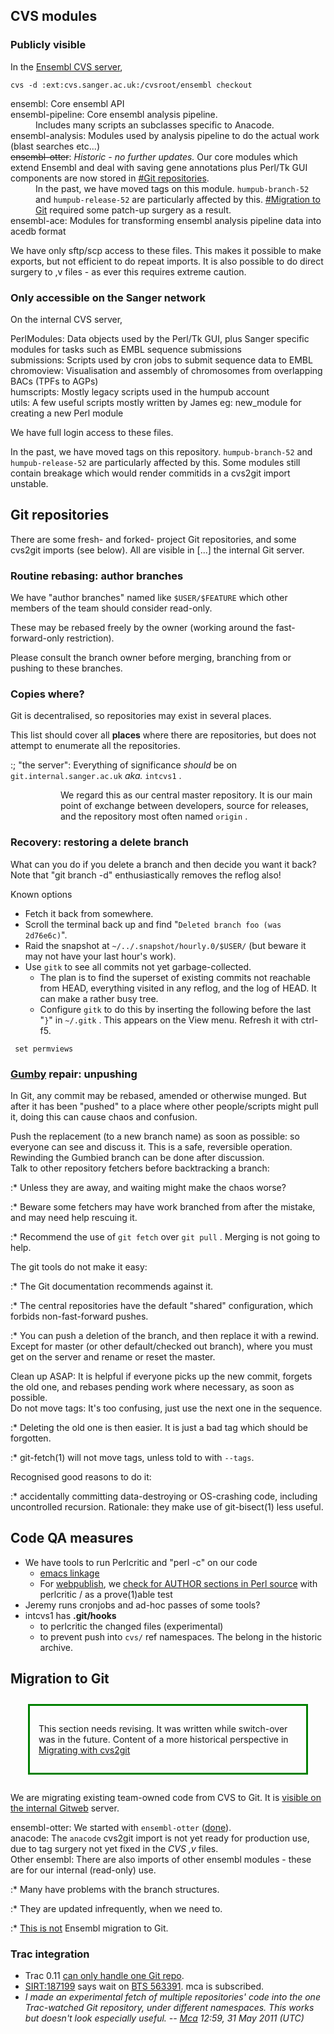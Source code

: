 == CVS modules ==
=== Publicly visible ===
In the [http://cvs.sanger.ac.uk/cgi-bin/viewvc.cgi/ensembl-otter/?root=ensembl Ensembl CVS server],
 cvs -d :ext:cvs.sanger.ac.uk:/cvsroot/ensembl checkout

;ensembl: Core ensembl API
;ensembl-pipeline: Core ensembl analysis pipeline.
: Includes many scripts an subclasses specific to Anacode.
;ensembl-analysis: Modules used by analysis pipeline to do the actual work (blast searches etc...)
;<strike>ensembl-otter</strike>: ''Historic - no further updates.''  Our core modules which extend Ensembl and deal with saving gene annotations plus Perl/Tk GUI components are now stored in [[#Git repositories]].
: In the past, we have moved tags on this module.  <tt>humpub-branch-52</tt> and <tt>humpub-release-52</tt> are particularly affected by this.  [[#Migration to Git]] required some patch-up surgery as a result.
;ensembl-ace: Modules for transforming ensembl analysis pipeline data into acedb format

We have only sftp/scp access to these files.  This makes it possible to make exports, but not efficient to do repeat imports.  It is also possible to do direct surgery to ,v files - as ever this requires extreme caution.

=== Only accessible on the Sanger network ===
On the internal CVS server,

;PerlModules: Data objects used by the Perl/Tk GUI, plus Sanger specific modules for tasks such as EMBL sequence submissions
;submissions: Scripts used by cron jobs to submit sequence data to EMBL
;chromoview: Visualisation and assembly of chromosomes from overlapping BACs (TPFs to AGPs)
;humscripts: Mostly legacy scripts used in the humpub account
;utils: A few useful scripts mostly written by James eg: new_module for creating a new Perl module

We have full login access to these files.

In the past, we have moved tags on this repository.  <tt>humpub-branch-52</tt> and <tt>humpub-release-52</tt> are particularly affected by this.
Some modules still contain breakage which would render commitids in a cvs2git import unstable.

== Git repositories ==
There are some fresh- and forked- project Git repositories, and some cvs2git imports (see below).
All are visible in [...] the internal Git server.

=== Routine rebasing: author branches ===
We have "author branches" named like <tt>$USER/$FEATURE</tt> which other members of the team should consider read-only.

These may be rebased freely by the owner (working around the fast-forward-only restriction).

Please consult the branch owner before merging, branching from or pushing to these branches.

=== Copies where? ===
Git is decentralised, so repositories may exist in several places.

This list should cover all '''places''' where there are repositories, but does not attempt to enumerate all the repositories.

:; "the server": Everything of significance ''should'' be on <tt>git.internal.sanger.ac.uk</tt> ''aka.'' <tt>intcvs1</tt> .
:: We regard this as our central master repository.  It is our main point of exchange between developers, source for releases, and the repository most often named <tt>origin</tt> .
:; Github: Some projects are also pushed to [https://github.com/Anacode/ the "Anacode" organisation] on github.com
::* To become a member of Anacode on Github, you must create a personal account and be invited by an existing member.  These are all zero-price acounts.
::*: Github does not support the notion of an organisation ''doing'' anything, including pushing - all actions are taken by members of the organisation.
::* As of 2011-08 only release branches of ensembl-otter are [http://git.internal.sanger.ac.uk/cgi-bin/gitweb.cgi?p=anacode/team_tools.git;f=cron/github-pushes;hb=HEAD published] automatically, at 06:06 every day by mca@[http://git.internal.sanger.ac.uk/cgi-bin/gitweb.cgi?p=anacode/team_tools.git;a=tree;f=confomatic;hb=HEAD deskpro-mca].
::* cron2rss [https://github.com/Anacode/cron2rss/network/members was forked] from Github.
:; Developers: have zero or more checkouts of any of these, as necessary.
:: We usually don't fetch from each others working copies, but sometimes we do use this for previewing code.
:: We don't push to other developers.
:: Some repositories are important enough for one developer to have multiple checkouts.
::: mca has a "stable" team_tools to be used per se, and a "dev" team_tools in which rebases and feature branches can be used without breaking tools in use.
::: It is sometimes useful to push and fetch between these, so they have git-remote configuration for each other.
:; Installations and downloads: Our current build methods usually export, rather than leaving the <tt>.git/</tt> in the built copy.

=== Recovery: restoring a delete branch ===
What can you do if you delete a branch and then decide you want it back?
Note that "git branch -d" enthusiastically removes the reflog also!

Known options
* Fetch it back from somewhere.
* Scroll the terminal back up and find "<tt>Deleted branch foo (was 2d76e6c)</tt>".
* Raid the snapshot at <tt>~/../.snapshot/hourly.0/$USER/</tt> (but beware it may not have your last hour's work).
* Use <tt>gitk</tt> to see all commits not yet garbage-collected.
** The plan is to find the superset of existing commits not reachable from HEAD, everything visited in any reflog, and the log of HEAD. It can make a rather busy tree.
** Configure <tt>gitk</tt> to do this by inserting the following before the last "<tt>}</tt>" in <tt>~/.gitk</tt>&nbsp;. This appears on the View menu.  Refresh it with ctrl-f5.
  set permviews {{Lost {} --all {git fsck --full --unreachable HEAD | cut -d' ' -f3; git log -g --abbrev-commit --pretty=format:%H --all; echo; git log -g --abbrev-commit --pretty=format:%H; echo}}

=== [[wikipedia:Gumbys|Gumby]] repair: unpushing ===
In Git, any commit may be rebased, amended or otherwise munged.  But after it has been "pushed" to a place where other people/scripts might pull it, doing this can cause chaos and confusion.

; Push the replacement (to a new branch name) as soon as possible: so everyone can see and discuss it.  This is a safe, reversible operation.  Rewinding the Gumbied branch can be done after discussion.
; Talk to other repository fetchers before backtracking a branch:
:* Unless they are away, and waiting might make the chaos worse?
:* Beware some fetchers may have work branched from after the mistake, and may need help rescuing it.
:* Recommend the use of <tt>git fetch</tt> over <tt>git pull</tt> .  Merging is not going to help.
; The git tools do not make it easy:
:* The Git documentation recommends against it.
:* The central repositories have the default "shared" configuration, which forbids non-fast-forward pushes.
:* You can push a deletion of the branch, and then replace it with a rewind.  Except for master (or other default/checked out branch), where you must get on the server and rename or reset the master.
; Clean up ASAP: It is helpful if everyone picks up the new commit, forgets the old one, and rebases pending work where necessary, as soon as possible.
; Do not move tags:  It's too confusing, just use the next one in the sequence.
:* Deleting the old one is then easier.  It is just a bad tag which should be forgotten.
:* git-fetch(1) will not move tags, unless told to with <tt>--tags</tt>.
; Recognised good reasons to do it:
:* accidentally committing data-destroying or OS-crashing code, including uncontrolled recursion.  Rationale: they make use of git-bisect(1) less useful.

== Code QA measures ==
* We have tools to run Perlcritic and "perl -c" on our code
** [http://git.internal.sanger.ac.uk/cgi-bin/gitweb.cgi?p=anacode/team_tools.git;a=tree;f=elisp;hb=HEAD emacs linkage]
** For [[webpublish]], we [[SIRT:240746|check for AUTHOR sections in Perl source]] with perlcritic / as a prove(1)able test
* Jeremy runs cronjobs and ad-hoc passes of some tools?
* intcvs1 {{git|anacode/ensembl-otter}} has '''.git/hooks'''
** to perlcritic the changed files (experimental)
** to prevent push into <tt>cvs/</tt> ref namespaces.  The belong in the {{git|anacode/cvs/ensembl-otter}} historic archive.

== Migration to Git ==
<div style='margin:2em; border: 3px green solid; padding: 1em'> This section needs revising.  It was written while switch-over was in the future.
Content of a more historical perspective in [[README.mediawiki|Migrating with cvs2git]]</div>

We are migrating existing team-owned code from CVS to Git.  It is [http://git.internal.sanger.ac.uk/cgi-bin/gitweb.cgi?s=anacode visible on the internal Gitweb] server.

;ensembl-otter: We started with <tt>ensembl-otter</tt> ([http://cvs.sanger.ac.uk/cgi-bin/viewvc.cgi/ensembl-otter/MOVED.txt?root=ensembl&view=markup done]).
;anacode: The <tt>anacode</tt> cvs2git import is not yet ready for production use, due to tag surgery not yet fixed in the ''CVS ,v'' files.
;Other ensembl: There are also imports of other ensembl modules - these are for our internal (read-only) use.
:* Many have problems with the branch structures.
:* They are updated infrequently, when we need to.
:* [[README.mediawiki#ensembl|This is not]] Ensembl migration to Git.

=== Trac integration ===
* Trac 0.11 [https://trac.internal.sanger.ac.uk/projects/anacode/wiki can only handle one Git repo].
* [[SIRT:187199]] says wait on [http://bugs.debian.org/cgi-bin/bugreport.cgi?bug=563391 BTS 563391].  mca is subscribed.
* ''I made an experimental fetch of multiple repositories' code into the one Trac-watched Git repository, under different namespaces.  This works but doesn't look especially useful. -- [[User:Mca|Mca]] 12:59, 31 May 2011 (UTC)''
